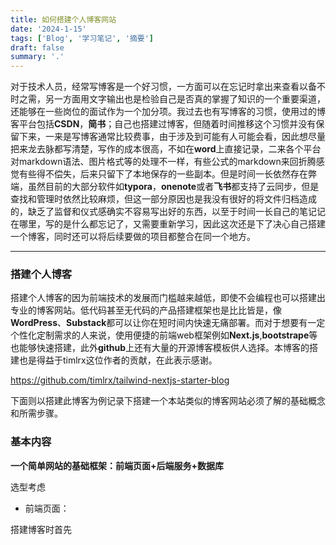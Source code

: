 ```yaml
---
title: 如何搭建个人博客网站
date: '2024-1-15'
tags: ['Blog', '学习笔记', '摘要']
draft: false
summary: '.'
---
```


对于技术人员，经常写博客是一个好习惯，一方面可以在忘记时拿出来查看以备不时之需，另一方面用文字输出也是检验自己是否真的掌握了知识的一个重要渠道，还能够在一些岗位的面试作为一个加分项。我过去也有写博客的习惯，使用过的博客平台包括**CSDN**，**简书**；自己也搭建过博客，但随着时间推移这个习惯并没有保留下来，一来是写博客通常比较费事，由于涉及到可能有人可能会看，因此想尽量把来龙去脉都写清楚，写作的成本很高，不如在**word**上直接记录，二来各个平台对markdown语法、图片格式等的处理不一样，有些公式的markdown来回折腾感觉有些得不偿失，后来只留下了本地保存的一些副本。但是时间一长依然存在弊端，虽然目前的大部分软件如**typora**，**onenote**或者**飞书**都支持了云同步，但是查找和管理时依然比较麻烦，但这一部分原因也是我没有很好的将文件归档造成的，缺乏了监督和仪式感确实不容易写出好的东西，以至于时间一长自己的笔记记在哪里，写的是什么都忘记了，又需要重新学习，因此这次还是下了决心自己搭建一个博客，同时还可以将后续要做的项目都整合在同一个地方。

---
### 搭建个人博客

搭建个人博客的因为前端技术的发展而门槛越来越低，即使不会编程也可以搭建出专业的博客网站。低代码甚至无代码的产品搭建框架也是比比皆是，像**WordPress**、**Substack**都可以让你在短时间内快速无痛部署。而对于想要有一定个性化定制需求的人来说，使用便捷的前端web框架例如**Next.js**,**bootstrape**等也能够快速搭建，此外**github**上还有大量的开源博客模板供人选择。本博客的搭建也是得益于timlrx这位作者的贡献，在此表示感谢。

https://github.com/timlrx/tailwind-nextjs-starter-blog 

下面则以搭建此博客为例记录下搭建一个本站类似的博客网站必须了解的基础概念和所需步骤。

### 基本内容

**一个简单网站的基础框架：前端页面+后端服务+数据库**

选型考虑

- 前端页面：
    
搭建博客时首先
